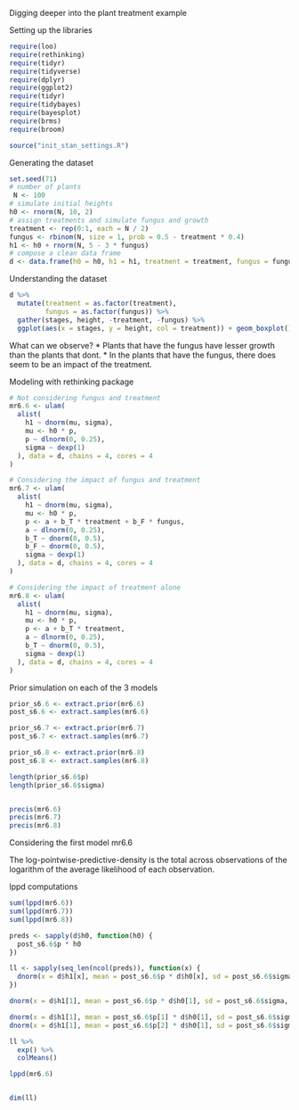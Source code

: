 Digging deeper into the plant treatment example

Setting up the libraries
```r

require(loo)
require(rethinking)
require(tidyr)
require(tidyverse)
require(dplyr)
require(ggplot2)
require(tidyr)
require(tidybayes)
require(bayesplot)
require(brms)
require(broom)

source("init_stan_settings.R")
```

Generating the dataset
```r

set.seed(71)
# number of plants
 N <- 100
# simulate initial heights
h0 <- rnorm(N, 10, 2)
# assign treatments and simulate fungus and growth
treatment <- rep(0:1, each = N / 2)
fungus <- rbinom(N, size = 1, prob = 0.5 - treatment * 0.4)
h1 <- h0 + rnorm(N, 5 - 3 * fungus)
# compose a clean data frame
d <- data.frame(h0 = h0, h1 = h1, treatment = treatment, fungus = fungus)


```

Understanding the dataset
```r

d %>%
  mutate(treatment = as.factor(treatment),
         fungus = as.factor(fungus)) %>%
  gather(stages, height, -treatment, -fungus) %>%
  ggplot(aes(x = stages, y = height, col = treatment)) + geom_boxplot() + facet_wrap(.~fungus)

```

What can we observe?
* Plants that have the fungus have lesser growth than the plants that dont.
* In the plants that have the fungus, there does seem to be an impact of the treatment.

Modeling with rethinking package
```r
# Not considering fungus and treatment
mr6.6 <- ulam(
  alist(
    h1 ~ dnorm(mu, sigma),
    mu <- h0 * p,
    p ~ dlnorm(0, 0.25),
    sigma ~ dexp(1)
  ), data = d, chains = 4, cores = 4
)

# Considering the impact of fungus and treatment
mr6.7 <- ulam(
  alist(
    h1 ~ dnorm(mu, sigma),
    mu <- h0 * p,
    p <- a + b_T * treatment + b_F * fungus,
    a ~ dlnorm(0, 0.25),
    b_T ~ dnorm(0, 0.5),
    b_F ~ dnorm(0, 0.5),
    sigma ~ dexp(1)
  ), data = d, chains = 4, cores = 4
)

# Considering the impact of treatment alone
mr6.8 <- ulam(
  alist(
    h1 ~ dnorm(mu, sigma),
    mu <- h0 * p,
    p <- a + b_T * treatment,
    a ~ dlnorm(0, 0.25),
    b_T ~ dnorm(0, 0.5),
    sigma ~ dexp(1)
  ), data = d, chains = 4, cores = 4
)

```

Prior simulation on each of the 3 models
```r
prior_s6.6 <- extract.prior(mr6.6)
post_s6.6 <- extract.samples(mr6.6)

prior_s6.7 <- extract.prior(mr6.7)
post_s6.7 <- extract.samples(mr6.7)

prior_s6.8 <- extract.prior(mr6.8)
post_s6.8 <- extract.samples(mr6.8)

```

```r

length(prior_s6.6$p)
length(prior_s6.6$sigma)


precis(mr6.6)
precis(mr6.7)
precis(mr6.8)
```

Considering the first model mr6.6

The log-pointwise-predictive-density is the total across observations of the logarithm of the average likelihood of each observation.

lppd computations
```r

sum(lppd(mr6.6))
sum(lppd(mr6.7))
sum(lppd(mr6.8))

```



```r

preds <- sapply(d$h0, function(h0) {
  post_s6.6$p * h0
})

ll <- sapply(seq_len(ncol(preds)), function(x) {
  dnorm(x = d$h1[x], mean = post_s6.6$p * d$h0[x], sd = post_s6.6$sigma, log = T)
})

dnorm(x = d$h1[1], mean = post_s6.6$p * d$h0[1], sd = post_s6.6$sigma, log = T)[1:3]

dnorm(x = d$h1[1], mean = post_s6.6$p[1] * d$h0[1], sd = post_s6.6$sigma[1], log = T)
dnorm(x = d$h1[1], mean = post_s6.6$p[2] * d$h0[1], sd = post_s6.6$sigma[2], log = T)

ll %>%
  exp() %>%
  colMeans()

lppd(mr6.6)


dim(ll)
```

